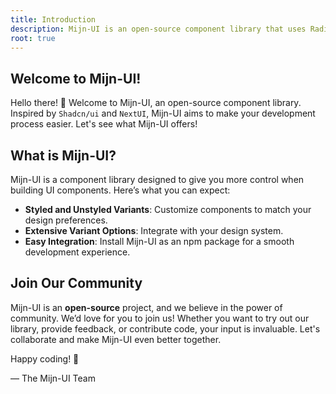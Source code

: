 ```yaml
---
title: Introduction
description: Mijn-UI is an open-source component library that uses Radix and Tailwind for styling.
root: true
---
```



## Welcome to Mijn-UI!

Hello there! 👋 Welcome to Mijn-UI, an open-source component library. Inspired by `Shadcn/ui` and `NextUI`, Mijn-UI aims to make your development process easier. Let's see what Mijn-UI offers!

## What is Mijn-UI?

Mijn-UI is a component library designed to give you more control when building UI components. Here’s what you can expect:

- **Styled and Unstyled Variants**: Customize components to match your design preferences.
- **Extensive Variant Options**: Integrate with your design system.
- **Easy Integration**: Install Mijn-UI as an npm package for a smooth development experience.

<KeyFeaturesPlayground />


## Join Our Community

Mijn-UI is an **open-source** project, and we believe in the power of community. We’d love for you to join us! Whether you want to try out our library, provide feedback, or contribute code, your input is invaluable. Let's collaborate and make Mijn-UI even better together.

Happy coding! 🚀

— The Mijn-UI Team